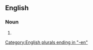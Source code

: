 ==English==

===Noun===
{{head|en|noun form}}

# {{plural of|en|newspaperman}}

[[Category:English plurals ending in "-en"]]